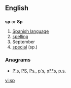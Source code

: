 {{also|SP}}
==English==

==={{abbreviation}}===
'''sp''' or '''Sp'''

# [[Spanish language]]
# [[spelling]]
# September
# [[special]] (sp.)

===Anagrams===
* [[P's#English|P's]], [[PS#English|PS]], [[Ps.#English|Ps.]], [[p's#English|p's]], [[p**s#English|p**s]], [[p.s.#English|p.s.]]

[[vi:sp]]